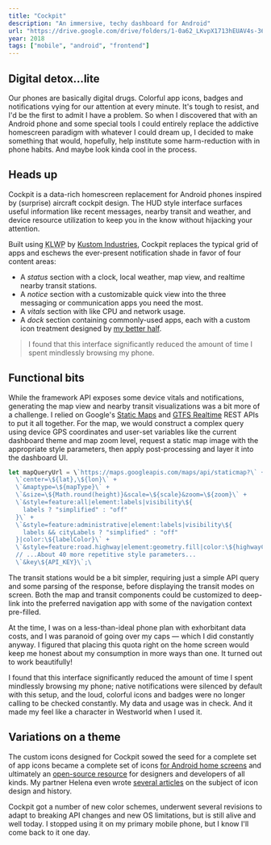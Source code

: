 ```yaml
---
title: "Cockpit"
description: "An immersive, techy dashboard for Android"
url: "https://drive.google.com/drive/folders/1-0a62_LKvpX1713hEUAV4s-360yzdqwe?usp=sharing"
year: 2018
tags: ["mobile", "android", "frontend"]
---
```



## Digital detox...lite

Our phones are basically digital drugs. Colorful app icons, badges and notifications vying for our attention at every minute. It's tough to resist, and I'd be the first to admit I have a problem. So when I discovered that with an Android phone and some special tools I could entirely replace the addictive homescreen paradigm with whatever I could dream up, I decided to make something that would, hopefully, help institute some harm-reduction with in phone habits. And maybe look kinda cool in the process.

## Heads up

Cockpit is a data-rich homescreen replacement for Android phones inspired by (surprise) aircraft cockpit design. The HUD style interface surfaces useful information like recent messages, nearby transit and weather, and device resource utilization to keep you in the know without hijacking your attention.

<StylizedImage
  alt="Rendering of a custom phone dashboard showing a local map, weather, messages, and other quick actions"
  src={cockpitImage}
/>

Built using <abbr title="Kustom Live Wallpaper">KLWP</abbr> by [Kustom Industries](https://play.google.com/store/apps/dev?id=5300483087872269403&hl=en_US&gl=US), Cockpit replaces the typical grid of apps and eschews the
ever-present notification shade in favor of four content areas:

- A *status* section with a clock, local weather, map view, and realtime nearby transit stations.
- A *notice* section with a customizable quick view into the three messaging or communication apps you need the most.
- A *vitals* section with like CPU and network usage.
- A *dock* section containing commonly-used apps, each with a custom icon treatment designed by [my better half](https://helenazhang.com).

> I found that this interface significantly reduced the amount of time I spent mindlessly browsing my phone.

## Functional bits

While the framework API exposes some device vitals and notifications, generating the map view and nearby transit visualizations was a bit more of a challenge. I relied on Google's [Static Maps](https://developers.google.com/maps/documentation/maps-static/overview) and [GTFS Realtime](https://developers.google.com/transit/gtfs-realtime) REST APIs to put it all together. For the map, we would construct a complex query using device GPS coordinates and user-set variables like the current dashboard theme and map zoom level, request a static map image with the appropriate style parameters, then apply post-processing and layer it into the dashboard UI.

```js
let mapQueryUrl = \`https://maps.googleapis.com/maps/api/staticmap?\` +
  \`center=\${lat},\${lon}\` +
  \`&maptype=\${mapType}\` +
  \`&size=\${Math.round(height)}&scale=\${scale}&zoom=\${zoom}\` +
  \`&style=feature:all|element:labels|visibility\${
    labels ? "simplified" : "off"
  }\` +
  \`&style=feature:administrative|element:labels|visibility\${
    labels && cityLabels ? "simplified" : "off"
  }|color:\${labelColor}\` +
  \`&style=feature:road.highway|element:geometry.fill|color:\${highwayColor}\` +
  // ...About 40 more repetitive style parameters... 
  \`&key\${API_KEY}\`;\
```

The transit stations would be a bit simpler, requiring just a simple API query and some parsing of the response, before displaying the transit modes on screen. Both the map and transit components could be customized to deep-link into the preferred navigation app with some of the navigation context pre-filled.

At the time, I was on a less-than-ideal phone plan with exhorbitant data costs, and I was paranoid of going over my caps — which I did constantly anyway. I figured that placing this quota right on the home screen would keep me honest about my consumption in more ways than one. It turned out to work beautifully!

<StylizedImage
  alt="Close-up of indicators in the vitals section"
  src={cockpitGaugesImage}
/>

I found that this interface significantly reduced the amount of time I spent mindlessly browsing my phone; native notifications were silenced by default with this setup, and the loud, colorful icons and badges were no longer calling to be checked constantly. My data and usage was in check. And it made my feel like a character in Westworld when I used it.

## Variations on a theme

The custom icons designed for Cockpit sowed the seed for a complete set of app icons became a complete set of icons [for Android home screens](https://github.com/phosphor-icons/android) and ultimately an [open-source resource](/projects/phosphor-icons) for designers and developers of all kinds. My partner Helena even wrote [several articles](https://medium.com/@minoraxis) on the subject of icon design and history.

Cockpit got a number of new color schemes, underwent several revisions to adapt to breaking API changes and new OS limitations, but is still alive and well today. I stopped using it on my primary mobile phone, but I know I'll come back to it one day.
